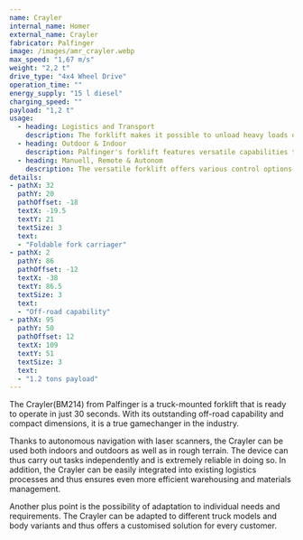 ```yaml
---
name: Crayler
internal_name: Homer
external_name: Crayler
fabricator: Palfinger
image: /images/amr_crayler.webp
max_speed: "1,67 m/s"
weight: "2,2 t"
drive_type: "4x4 Wheel Drive"
operation_time: ""
energy_supply: "15 l diesel"
charging_speed: ""
payload: "1,2 t"
usage:
  - heading: Logistics and Transport
    description: The forklift makes it possible to unload heavy loads directly at the loading point and set them down in inaccessible places. It facilitates the in-house transport of goods and materials, especially in areas with limited space or difficult access. It makes it possible to optimize the flow of materials and increase productivity in various work steps.
  - heading: Outdoor & Indoor
    description: Palfinger's forklift features versatile capabilities that enable it to handle rugged outdoor tasks as well as demanding indoor loading and transport tasks. With its strong load capacity and excellent off-road capabilities, it is capable of transporting materials and equipment to remote or hard-to-reach locations. At the same time, the Crayler is also extremely flexible and maneuverable, making it ideal for indoor applications. Thanks to its compact size and a small turning circle, it can move effortlessly in tight spaces and place loads with precision.
  - heading: Manuell, Remote & Autonom
    description: The versatile forklift offers various control options to handle different transport tasks. It can be operated manually to perform precise and controlled movements. Alternatively, it can be controlled remotely to work flexibly and efficiently from a remote position. In addition, it is possible to operate the truck-mounted forklift autonomously, allowing it to move to points on its own and complete tasks without human intervention.
details:
- pathX: 32
  pathY: 20
  pathOffset: -18
  textX: -19.5
  textY: 21
  textSize: 3
  text:
  - "Foldable fork carriager"
- pathX: 2
  pathY: 86
  pathOffset: -12
  textX: -38
  textY: 86.5
  textSize: 3
  text:
  - "Off-road capability"
- pathX: 95
  pathY: 50
  pathOffset: 12
  textX: 109
  textY: 51
  textSize: 3
  text:
  - "1.2 tons payload"
---
```


The Crayler(BM214) from Palfinger is a truck-mounted forklift that is ready to operate in just 30 seconds. With its outstanding off-road capability and compact dimensions, it is a true gamechanger in the industry.

Thanks to autonomous navigation with laser scanners, the Crayler can be used both indoors and outdoors as well as in rough terrain. The device can thus carry out tasks independently and is extremely reliable in doing so. In addition, the Crayler can be easily integrated into existing logistics processes and thus ensures even more efficient warehousing and materials management.

Another plus point is the possibility of adaptation to individual needs and requirements. The Crayler can be adapted to different truck models and body variants and thus offers a customised solution for every customer.
